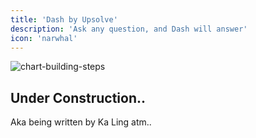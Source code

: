 ```yaml
---
title: 'Dash by Upsolve'
description: 'Ask any question, and Dash will answer'
icon: 'narwhal'
---
```


![chart-building-steps](/images/charts/dash.png)

## Under Construction..
Aka being written by Ka Ling atm..